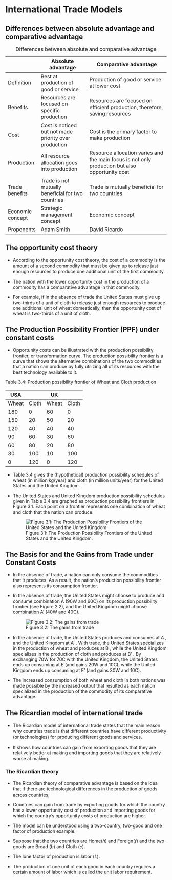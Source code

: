 # International Trade Models

## Differences between absolute advantage and comparative advantage

|                  | Absolute advantage                                    | Comparative advantage                                                                          |
|------------------|-------------------------------------------------------|------------------------------------------------------------------------------------------------|
| Definition       | Best at production of good or service                 | Production of good or service at lower cost                                                    |
| Benefits         | Resources are focused on specific production          | Resources are focused on efficient production, therefore, saving resources                     |
| Cost             | Cost is noticed but not made priority over production | Cost is the primary factor to make production                                                  |
| Production       | All resource allocation goes into production          | Resource allocation varies and the main focus is not only production but also opportunity cost |
| Trade benefits   | Trade is not mutually beneficial for two countries    | Trade is mutually beneficial for two countries                                                 |
| Economic concept | Strategic management concept                          | Economic concept                                                                               |
| Proponents       | Adam Smith                                            | David Ricardo                                                                                  |

: Differences between absolute and comparative advantage

## The opportunity cost theory

-   According to the opportunity cost theory, the cost of a commodity is the amount of a second commodity that must be given up to release just enough resources to produce one additional unit of the ﬁrst commodity.

-   The nation with the lower opportunity cost in the production of a commodity has a comparative advantage in that commodity.

-   For example, if in the absence of trade the United States must give up two-thirds of a unit of cloth to release just enough resources to produce one additional unit of wheat domestically, then the opportunity cost of wheat is two-thirds of a unit of cloth.

## The Production Possibility Frontier (PPF) under constant costs

-   Opportunity costs can be illustrated with the production possibility frontier, or transformation curve. The production possibility frontier is a curve that shows the alternative combinations of the two commodities that a nation can produce by fully utilizing all of its resources with the best technology available to it.

Table 3.4: Production possibility frontier of Wheat and Cloth production

| USA   |       | UK    |       |
|-------|-------|-------|-------|
| Wheat | Cloth | Wheat | Cloth |
| 180   | 0     | 60    | 0     |
| 150   | 20    | 50    | 20    |
| 120   | 40    | 40    | 40    |
| 90    | 60    | 30    | 60    |
| 60    | 80    | 20    | 80    |
| 30    | 100   | 10    | 100   |
| 0     | 120   | 0     | 120   |

-   Table 3.4 gives the (hypothetical) production possibility schedules of wheat (in million kg/year) and cloth (in million units/year) for the United States and the United Kingdom.

-   The United States and United Kingdom production possibility schedules given in Table 3.4 are graphed as production possibility frontiers in Figure 3.1. Each point on a frontier represents one combination of wheat and cloth that the nation can produce.

    ![Figure 3.1: The Production Possibility Frontiers of the United States and the United Kingdom.](figures/PPF.jpg)

## The Basis for and the Gains from Trade under Constant Costs

-   In the absence of trade, a nation can only consume the commodities that it produces. As a result, the nation's production possibility frontier also represents its consumption frontier.

-   In the absence of trade, the United States might choose to produce and consume combination A (90W and 60C) on its production possibility frontier (see Figure 2.2), and the United Kingdom might choose combination A' (40W and 40C).

    ![Figure 3.2: The gains from trade](figures/gain_trade.jpg)

-   In the absence of trade, the United States produces and consumes at A , and the United Kingdom at A' . With trade, the United States specializes in the production of wheat and produces at B , while the United Kingdom specializes in the production of cloth and produces at B' . By exchanging 70W for 70C with the United Kingdom, the United States ends up consuming at E (and gains 20W and 10C), while the United Kingdom ends up consuming at E' (and gains 30W and 10C).

-   The increased consumption of both wheat and cloth in both nations was made possible by the increased output that resulted as each nation specialized in the production of the commodity of its comparative advantage.

## The Ricardian model of international trade

-   The Ricardian model of international trade states that the main reason why countries trade is that diﬀerent countries have diﬀerent productivity (or technologies) for producing diﬀerent goods and services.

-   It shows how countries can gain from exporting goods that they are relatively better at making and importing goods that they are relatively worse at making.

### The Ricardian theory

-   The Ricardian theory of comparative advantage is based on the idea that if there are technological diﬀerences in the production of goods across countries,

-   Countries can gain from trade by exporting goods for which the country has a lower opportunity cost of production and importing goods for which the country's opportunity costs of production are higher.

-   The model can be understood using a two-country, two-good and one factor of production example.

-   Suppose that the two countries are Home($h$) and Foreign($f$) and the two goods are Bread ($b$) and Cloth ($c$).

-   The lone factor of production is labor ($L$).

-   The production of one unit of each good in each country requires a certain amount of labor which is called the unit labor requirement.
